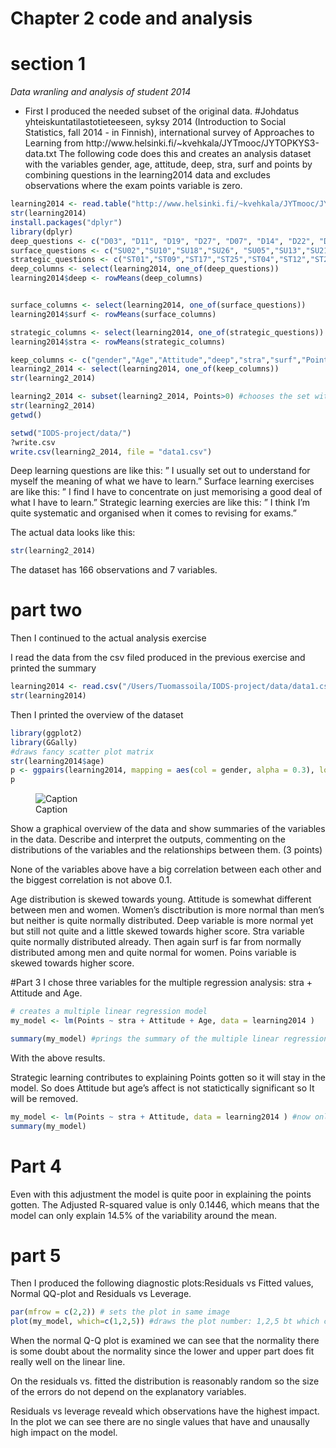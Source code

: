 # Chapter 2 code and analysis

# section 1

*Data wranling and analysis of student 2014*

 

- First I produced the needed subset of the original data.
 #Johdatus yhteiskuntatilastotieteeseen, syksy 2014
(Introduction to Social Statistics, fall 2014 - in Finnish),
international survey of Approaches to Learning from http://www.helsinki.fi/~kvehkala/JYTmooc/JYTOPKYS3-data.txt
The following code does this and creates an analysis dataset with the variables gender, age, attitude, deep, stra, surf and points by combining questions in the learning2014 data and excludes observations where the exam points variable is zero.


```r
learning2014 <- read.table("http://www.helsinki.fi/~kvehkala/JYTmooc/JYTOPKYS3-data.txt", sep="\t", header=TRUE)
str(learning2014)
install.packages("dplyr")
library(dplyr)
deep_questions <- c("D03", "D11", "D19", "D27", "D07", "D14", "D22", "D30","D06",  "D15", "D23", "D31")
surface_questions <- c("SU02","SU10","SU18","SU26", "SU05","SU13","SU21","SU29","SU08","SU16","SU24","SU32")
strategic_questions <- c("ST01","ST09","ST17","ST25","ST04","ST12","ST20","ST28")
deep_columns <- select(learning2014, one_of(deep_questions))
learning2014$deep <- rowMeans(deep_columns)


surface_columns <- select(learning2014, one_of(surface_questions))
learning2014$surf <- rowMeans(surface_columns)

strategic_columns <- select(learning2014, one_of(strategic_questions))
learning2014$stra <- rowMeans(strategic_columns)

keep_columns <- c("gender","Age","Attitude","deep","stra","surf","Points")
learning2_2014 <- select(learning2014, one_of(keep_columns))
str(learning2_2014)

learning2_2014 <- subset(learning2_2014, Points>0) #chooses the set within in the set by Points above 0
str(learning2_2014)
getwd()

setwd("IODS-project/data/")
?write.csv  
write.csv(learning2_2014, file = "data1.csv") 
```
Deep learning questions are like this: " I usually set out to understand for myself the meaning of what we have to learn." 
Surface learning exercises are like this: " I find I have to concentrate on just memorising a good deal of what I have to learn."
Strategic learning exercies are like this: "  I think I'm quite systematic and organised when it comes to revising for exams."

The actual data looks like this: 
```r
str(learning2_2014)
```

The dataset has 166 observations and 7 variables.

# part two 

Then I continued to the actual analysis exercise

I read the data from the csv filed produced in the previous exercise and printed the summary

```r
learning2014 <- read.csv("/Users/Tuomassoila/IODS-project/data/data1.csv")
str(learning2014) 
```
Then I printed the overview of the dataset 
```r

library(ggplot2)
library(GGally)
#draws fancy scatter plot matrix
str(learning2014$age)
p <- ggpairs(learning2014, mapping = aes(col = gender, alpha = 0.3), lower =  list(combo =wrap("facethist",bins =20)))
p
```
![Caption](/Users/Tuomassoila/IODS-project/chapter2images/overview.png)

Show a graphical overview of the data and show summaries of the variables in the data. Describe and interpret the outputs, commenting on the distributions of the variables and the relationships between them. (3 points)



None of the variables above have a big correlation between each other and the biggest correlation is not above 0.1. 

Age distribution is skewed towards young. Attitude is somewhat different between men and women. Women's disctribution is more normal than men's but neither is quite normally distributed. Deep variable is more normal yet but still not quite and a little skewed towards higher score. Stra variable quite normally distributed already. Then again surf is far from normally distributed among men and quite normal for women. Poins variable is skewed towards higher score.


#Part 3
I chose three variables for the multiple regression analysis: stra + Attitude and  Age. 
```r
# creates a multiple linear regression model 
my_model <- lm(Points ~ stra + Attitude + Age, data = learning2014 )

summary(my_model) #prings the summary of the multiple linear regression analysis
```
With the above results. 

Strategic learning contributes to explaining Points gotten so it will stay in the model. So does Attitude but age's affect is not statictically significant so It will be removed. 
```r
my_model <- lm(Points ~ stra + Attitude, data = learning2014 ) #now only stra and attitude are set as explanatory variables
summary(my_model)
```
# Part 4

Even with this adjustment the model is quite poor in explaining the points gotten. The Adjusted R-squared value is only 0.1446, which means that the model can only explain 14.5% of the variability around the mean. 

# part 5

Then I produced the following diagnostic plots:Residuals vs Fitted values, Normal QQ-plot and Residuals vs Leverage. 

```r
par(mfrow = c(2,2)) # sets the plot in same image
plot(my_model, which=c(1,2,5)) #draws the plot number: 1,2,5 bt which command from the plot list
```
When the normal Q-Q plot is examined we can see that the normality there is some doubt about the normality since the lower and upper part does fit really well on the linear line. 

On the residuals vs. fitted the distribution is reasonably random so the size of the errors do not depend on the explanatory variables. 

Residuals vs leverage reveald which observations have the highest impact. In the plot we can see there are no single values that have and unausally high impact on the model. 




